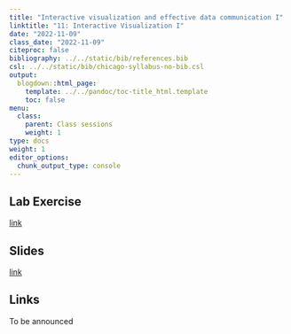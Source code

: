 ```yaml
---
title: "Interactive visualization and effective data communication I"
linktitle: "11: Interactive Visualization I"
date: "2022-11-09"
class_date: "2022-11-09"
citeproc: false
bibliography: ../../static/bib/references.bib
csl: ../../static/bib/chicago-syllabus-no-bib.csl
output:
  blogdown::html_page:
    template: ../../pandoc/toc-title_html.template
    toc: false
menu:
  class:
    parent: Class sessions
    weight: 1
type: docs
weight: 1
editor_options: 
  chunk_output_type: console
---
```


## Lab Exercise

[link](/PM566/assignment/11-lab)

## Slides

[link](/PM566/slides/11-interactive-viz/slides.html)

## Links

To be announced

